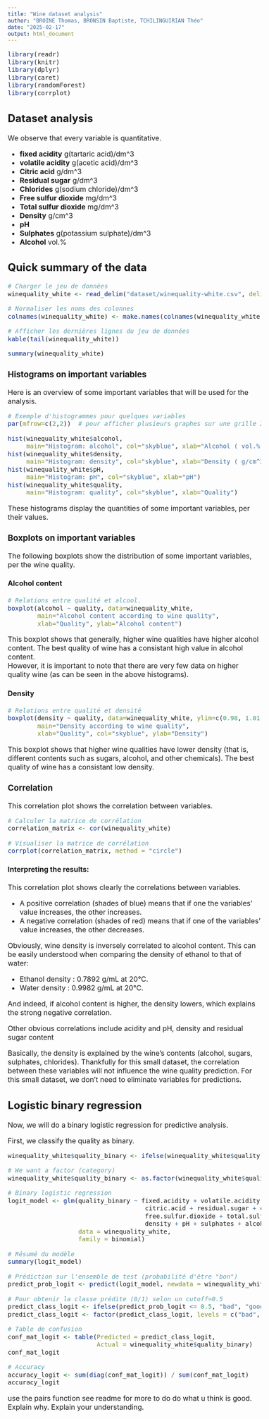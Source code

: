 ```yaml
---
title: "Wine dataset analysis"
author: "BROINE Thomas, BRONSIN Baptiste, TCHILINGUIRIAN Théo"
date: "2025-02-17"
output: html_document
---
```


<style type="text/css">

body, td {
   font-size: 16px;
}
code.r{
  font-size: 14px;
}
pre {
  font-size: 14px
}
</style>

```r
library(readr)
library(knitr)
library(dplyr)
library(caret)
library(randomForest)
library(corrplot)
```

## Dataset analysis

We observe that every variable is quantitative.

- **fixed acidity** g(tartaric acid)/dm^3
- **volatile acidity** g(acetic acid)/dm^3
- **Citric acid** g/dm^3
- **Residual sugar** g/dm^3
- **Chlorides** g(sodium chloride)/dm^3
- **Free sulfur dioxide** mg/dm^3
- **Total sulfur dioxide** mg/dm^3
- **Density** g/cm^3
- **pH**
- **Sulphates** g(potassium sulphate)/dm^3
- **Alcohol** vol.%

## Quick summary of the data

```r
# Charger le jeu de données
winequality_white <- read_delim("dataset/winequality-white.csv", delim = ";", escape_double = FALSE, trim_ws = TRUE, show_col_types = FALSE)

# Normaliser les noms des colonnes
colnames(winequality_white) <- make.names(colnames(winequality_white))

# Afficher les dernières lignes du jeu de données
kable(tail(winequality_white))

summary(winequality_white)
```

### Histograms on important variables

Here is an overview of some important variables that will be used for the analysis.

```r
# Exemple d'histogrammes pour quelques variables
par(mfrow=c(2,2))  # pour afficher plusieurs graphes sur une grille 2x2

hist(winequality_white$alcohol, 
     main="Histogram: alcohol", col="skyblue", xlab="Alcohol ( vol.% )")
hist(winequality_white$density,
     main="Histogram: density", col="skyblue", xlab="Density ( g/cm^3 )")
hist(winequality_white$pH,
     main="Histogram: pH", col="skyblue", xlab="pH")
hist(winequality_white$quality, 
     main="Histogram: quality", col="skyblue", xlab="Quality")
```

These histograms display the quantities of some important variables, per their values.

### Boxplots on important variables

The following boxplots show the distribution of some important variables, per the wine quality.

#### Alcohol content

```r
# Relations entre qualité et alcool.
boxplot(alcohol ~ quality, data=winequality_white,
        main="Alcohol content according to wine quality",
        xlab="Quality", ylab="Alcohol content")
```

This boxplot shows that generally, higher wine qualities have higher alcohol content. The best quality of wine has a consistant high value in alcohol content.  
However, it is important to note that there are very few data on higher quality wine (as can be seen in the above histograms).

#### Density

```r
# Relations entre qualité et densité
boxplot(density ~ quality, data=winequality_white, ylim=c(0.98, 1.01),
        main="Density according to wine quality",
        xlab="Quality", col="skyblue", ylab="Density")
```

This boxplot shows that higher wine qualities have lower density (that is, different contents such as sugars, alcohol, and other chemicals). The best quality of wine has a consistant low density.

### Correlation

This correlation plot shows the correlation between variables.

```r
# Calculer la matrice de corrélation
correlation_matrix <- cor(winequality_white)

# Visualiser la matrice de corrélation
corrplot(correlation_matrix, method = "circle")
```

#### Interpreting the results:

This correlation plot shows clearly the correlations between variables.

- A positive correlation (shades of blue) means that if one the variables' value increases, the other increases.
- A negative correlation (shades of red) means that if one of the variables' value increases, the other decreases.

Obviously, wine density is inversely correlated to alcohol content. This can be easily understood when comparing the density of ethanol to that of water:

- Ethanol density : 0.7892 g/mL at 20°C.
- Water density : 0.9982 g/mL at 20°C.

And indeed, if alcohol content is higher, the density lowers, which explains the strong negative correlation.

Other obvious correlations include acidity and pH, density and residual sugar content

Basically, the density is explained by the wine's contents (alcohol, sugars, sulphates, chlorides). Thankfully for this small dataset, the correlation between these variables will not influence the wine quality prediction. For this small dataset, we don't need to eliminate variables for predictions.

## Logistic binary regression

Now, we will do a binary logistic regression for predictive analysis.

First, we classify the quality as binary.

```r
winequality_white$quality_binary <- ifelse(winequality_white$quality <= 5, "bad", "good")

# We want a factor (category)
winequality_white$quality_binary <- as.factor(winequality_white$quality_binary)
```

```r
# Binary logistic regression
logit_model <- glm(quality_binary ~ fixed.acidity + volatile.acidity + 
                                     citric.acid + residual.sugar + chlorides + 
                                     free.sulfur.dioxide + total.sulfur.dioxide + 
                                     density + pH + sulphates + alcohol,
                   data = winequality_white,
                   family = binomial)

# Résumé du modèle
summary(logit_model)

# Prédiction sur l'ensemble de test (probabilité d'être "bon")
predict_prob_logit <- predict(logit_model, newdata = winequality_white, type = "response")

# Pour obtenir la classe prédite (0/1) selon un cutoff=0.5
predict_class_logit <- ifelse(predict_prob_logit <= 0.5, "bad", "good")
predict_class_logit <- factor(predict_class_logit, levels = c("bad", "good"))

# Table de confusion
conf_mat_logit <- table(Predicted = predict_class_logit, 
                        Actual = winequality_white$quality_binary)
conf_mat_logit

# Accuracy
accuracy_logit <- sum(diag(conf_mat_logit)) / sum(conf_mat_logit)
accuracy_logit
```

use the pairs function
see readme for more to do
do what u think is good. Explain why. Explain your understanding.


